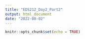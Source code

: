 ```yaml
---
title: "EDS212_Day2_Part2"
output: html_document
date: "2022-08-02"
---
```


```r
knitr::opts_chunk$set(echo = TRUE)
```
